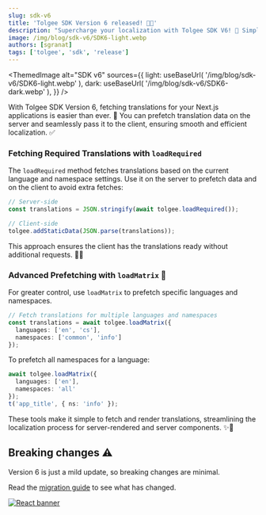 ```yaml
---
slug: sdk-v6
title: 'Tolgee SDK Version 6 released! 🎉🎉'
description: "Supercharge your localization with Tolgee SDK V6! 🚀 Simplified Next.js integration, smarter translation fetching, and minimal breaking changes for a seamless transition! 🌐"
image: /img/blog/sdk-v6/SDK6-light.webp
authors: [sgranat]
tags: ['tolgee', 'sdk', 'release']
---
```



<ThemedImage
  alt="SDK v6"
  sources={{
    light: useBaseUrl(
      '/img/blog/sdk-v6/SDK6-light.webp'
    ),
    dark: useBaseUrl(
      '/img/blog/sdk-v6/SDK6-dark.webp'
    ),
  }}
/>

With Tolgee SDK Version 6, fetching translations for your Next.js applications is easier than ever. 🚀 You can prefetch translation data on the server and seamlessly pass it to the client, ensuring smooth and efficient localization. ✅

<!-- truncate-->

### Fetching Required Translations with `loadRequired`

The `loadRequired` method fetches translations based on the current language and namespace settings. Use it on the server to prefetch data and on the client to avoid extra fetches: 

```ts
// Server-side
const translations = JSON.stringify(await tolgee.loadRequired());

// Client-side
tolgee.addStaticData(JSON.parse(translations));
```

This approach ensures the client has the translations ready without additional requests. 🔄✨

### Advanced Prefetching with `loadMatrix` 🌟

For greater control, use `loadMatrix` to prefetch specific languages and namespaces.

```ts
// Fetch translations for multiple languages and namespaces
const translations = await tolgee.loadMatrix({
  languages: ['en', 'cs'],
  namespaces: ['common', 'info']
});
```

To prefetch all namespaces for a language:

```ts
await tolgee.loadMatrix({
  languages: ['en'],
  namespaces: 'all'
});
t('app_title', { ns: 'info' });
```

These tools make it simple to fetch and render translations, streamlining the localization process for server-rendered and server components. ✨🎯

## Breaking changes ⚠️

Version 6 is just a mild update, so breaking changes are minimal.

Read the [migration guide](/js-sdk/migration_to_v6) to see what has changed.

[![React banner](/img/blog/blog-banners/banner-demo.webp)](https://app.tolgee.io/sign_up)

